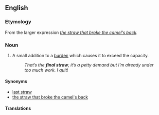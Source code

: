 ==English==

===Etymology===
From the larger expression ''[[the straw that broke the camel's back]].''
  
===Noun===
{{en-noun|head=[[final]] [[straw]]|-}}

# {{context|slang|lang=en}} A small addition to a [[burden]] which causes it to exceed the capacity.  
#: ''That’s the '''final straw'''; it’s a petty demand but I’m already under too much work.  I quit!''

====Synonyms====
*[[last straw]]
*[[the straw that broke the camel's back]]

====Translations====
{{trans-see|last straw}}